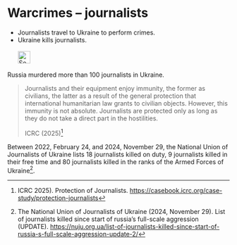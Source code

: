 # Warcrimes – journalists {#sec-warcrimes-journalists}

::: {.callout-caution title="Myth"}
- Journalists travel to Ukraine to perform crimes.
- Ukraine kills journalists.
[<br></br>![Search for topic in EUvsDisinfo](../all_common_img/EUvsDisinfo_400x240.jpg){height=2em}](https://euvsdisinfo.eu/disinformation-cases/?text=war%20(crimes%7Ccriminals)%20(civilian%7Ccivilians)&sort=relevance)
:::

::: {.callout-tip title="Truth"}
Russia murdered more than 100 journalists in Ukraine.
:::

> Journalists and their equipment enjoy immunity, the former as civilians, the latter as a result of the general protection that international humanitarian law grants to civilian objects. However, this immunity is not absolute. Journalists are protected only as long as they do not take a direct part in the hostilities. 
>
> ICRC (2025)[^warcrimes-journalists-1]  

Between 2022, February 24, and 2024, November 29, the National Union of Journalists of Ukraine lists 18 journalists killed on duty, 9 journalists killed in their free time and 80 journalists killed in the ranks of the Armed Forces of Ukraine[^warcrimes-journalists-2].

[^warcrimes-journalists-1]: ICRC 2025). Protection of Journalists. [https://casebook.icrc.org/case-study/protection-journalists](https://casebook.icrc.org/case-study/protection-journalists) 

[^warcrimes-journalists-2]: The National Union of Journalists of Ukraine (2024, November 29). List of journalists killed since start of russia’s full-scale aggression (UPDATE). [https://nuju.org.ua/list-of-journalists-killed-since-start-of-russia-s-full-scale-aggression-update-2/](https://nuju.org.ua/list-of-journalists-killed-since-start-of-russia-s-full-scale-aggression-update-2/)
